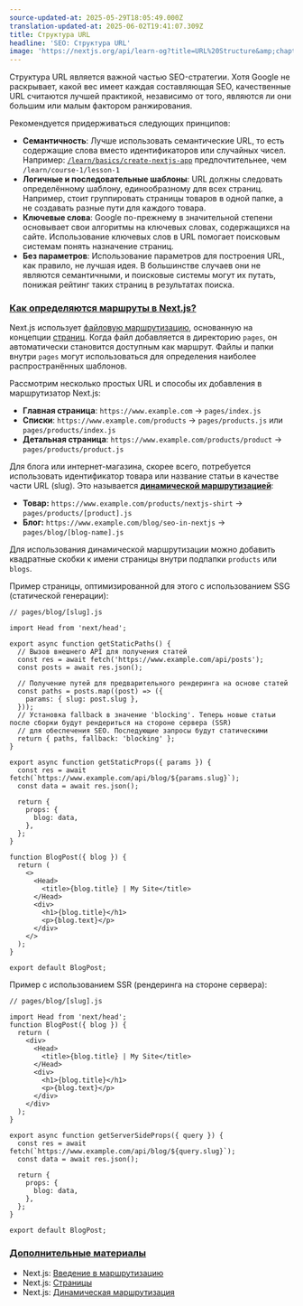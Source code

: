 ```yaml
---
source-updated-at: 2025-05-29T18:05:49.000Z
translation-updated-at: 2025-06-02T19:41:07.309Z
title: Структура URL
headline: 'SEO: Структура URL'
image: 'https://nextjs.org/api/learn-og?title=URL%20Structure&amp;chapter=13'
---
```


Структура URL является важной частью SEO-стратегии. Хотя Google не раскрывает, какой вес имеет каждая составляющая SEO, качественные URL считаются лучшей практикой, независимо от того, являются ли они большим или малым фактором ранжирования.

Рекомендуется придерживаться следующих принципов:

*   **Семантичность**: Лучше использовать семантические URL, то есть содержащие слова вместо идентификаторов или случайных чисел. Например: [`/learn/basics/create-nextjs-app`](/learn/basics/create-nextjs-app) предпочтительнее, чем `/learn/course-1/lesson-1`
*   **Логичные и последовательные шаблоны**: URL должны следовать определённому шаблону, единообразному для всех страниц. Например, стоит группировать страницы товаров в одной папке, а не создавать разные пути для каждого товара.
*   **Ключевые слова**: Google по-прежнему в значительной степени основывает свои алгоритмы на ключевых словах, содержащихся на сайте. Использование ключевых слов в URL помогает поисковым системам понять назначение страниц.
*   **Без параметров**: Использование параметров для построения URL, как правило, не лучшая идея. В большинстве случаев они не являются семантичными, и поисковые системы могут их путать, понижая рейтинг таких страниц в результатах поиска.

### [Как определяются маршруты в Next.js?](#how-are-routes-defined-in-nextjs)

Next.js использует [файловую маршрутизацию](/docs/routing/introduction), основанную на концепции [страниц](/docs/basic-features/pages). Когда файл добавляется в директорию `pages`, он автоматически становится доступным как маршрут. Файлы и папки внутри `pages` могут использоваться для определения наиболее распространённых шаблонов.

Рассмотрим несколько простых URL и способы их добавления в маршрутизатор Next.js:

*   **Главная страница**: `https://www.example.com` → `pages/index.js`
*   **Списки**: `https://www.example.com/products` → `pages/products.js` или `pages/products/index.js`
*   **Детальная страница**: `https://www.example.com/products/product` → `pages/products/product.js`

Для блога или интернет-магазина, скорее всего, потребуется использовать идентификатор товара или название статьи в качестве части URL (slug). Это называется [**динамической маршрутизацией**](/docs/routing/dynamic-routes):

*   **Товар:** `https://www.example.com/products/nextjs-shirt` → `pages/products/[product].js`
*   **Блог:** `https://www.example.com/blog/seo-in-nextjs` → `pages/blog/[blog-name].js`

Для использования динамической маршрутизации можно добавить квадратные скобки к имени страницы внутри подпапки `products` или `blogs`.

Пример страницы, оптимизированной для этого с использованием SSG (статической генерации):

```
// pages/blog/[slug].js
 
import Head from 'next/head';
 
export async function getStaticPaths() {
  // Вызов внешнего API для получения статей
  const res = await fetch('https://www.example.com/api/posts');
  const posts = await res.json();
 
  // Получение путей для предварительного рендеринга на основе статей
  const paths = posts.map((post) => ({
    params: { slug: post.slug },
  }));
  // Установка fallback в значение 'blocking'. Теперь новые статьи после сборки будут рендериться на стороне сервера (SSR)
  // для обеспечения SEO. Последующие запросы будут статическими
  return { paths, fallback: 'blocking' };
}
 
export async function getStaticProps({ params }) {
  const res = await fetch(`https://www.example.com/api/blog/${params.slug}`);
  const data = await res.json();
 
  return {
    props: {
      blog: data,
    },
  };
}
 
function BlogPost({ blog }) {
  return (
    <>
      <Head>
        <title>{blog.title} | My Site</title>
      </Head>
      <div>
        <h1>{blog.title}</h1>
        <p>{blog.text}</p>
      </div>
    </>
  );
}
 
export default BlogPost;
```

Пример с использованием SSR (рендеринга на стороне сервера):

```
// pages/blog/[slug].js
 
import Head from 'next/head';
function BlogPost({ blog }) {
  return (
    <div>
      <Head>
        <title>{blog.title} | My Site</title>
      </Head>
      <div>
        <h1>{blog.title}</h1>
        <p>{blog.text}</p>
      </div>
    </div>
  );
}
 
export async function getServerSideProps({ query }) {
  const res = await fetch(`https://www.example.com/api/blog/${query.slug}`);
  const data = await res.json();
 
  return {
    props: {
      blog: data,
    },
  };
}
 
export default BlogPost;
```

### [Дополнительные материалы](#further-reading)

*   Next.js: [Введение в маршрутизацию](/docs/routing/introduction)
*   Next.js: [Страницы](/docs/basic-features/pages)
*   Next.js: [Динамическая маршрутизация](/docs/routing/dynamic-routes)